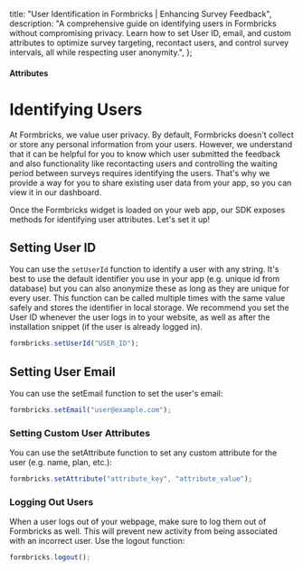   title: "User Identification in Formbricks | Enhancing Survey Feedback",
  description:
    "A comprehensive guide on identifying users in Formbricks without compromising privacy. Learn how to set User ID, email, and custom attributes to optimize survey targeting, recontact users, and control survey intervals, all while respecting user anonymity.",
};

#### Attributes

# Identifying Users

At Formbricks, we value user privacy. By default, Formbricks doesn't collect or store any personal information from your users. However, we understand that it can be helpful for you to know which user submitted the feedback and also functionality like recontacting users and controlling the waiting period between surveys requires identifying the users. That's why we provide a way for you to share existing user data from your app, so you can view it in our dashboard.

Once the Formbricks widget is loaded on your web app, our SDK exposes methods for identifying user attributes. Let's set it up!

## Setting User ID

You can use the `setUserId` function to identify a user with any string. It's best to use the default identifier you use in your app (e.g. unique id from database) but you can also anonymize these as long as they are unique for every user. This function can be called multiple times with the same value safely and stores the identifier in local storage. We recommend you set the User ID whenever the user logs in to your website, as well as after the installation snippet (if the user is already logged in).

<CodeGroup title="Setting User ID">

```javascript
formbricks.setUserId("USER_ID");
```

</CodeGroup>

## Setting User Email

You can use the setEmail function to set the user's email:

<CodeGroup title="Setting Email">

```javascript
formbricks.setEmail("user@example.com");
```

</CodeGroup>

### Setting Custom User Attributes

You can use the setAttribute function to set any custom attribute for the user (e.g. name, plan, etc.):

<CodeGroup title="Setting Custom Attributes">

```javascript
formbricks.setAttribute("attribute_key", "attribute_value");
```

</CodeGroup>

### Logging Out Users

When a user logs out of your webpage, make sure to log them out of Formbricks as well. This will prevent new activity from being associated with an incorrect user. Use the logout function:

<CodeGroup title="Logging out User">

```javascript
formbricks.logout();
```

</CodeGroup>

